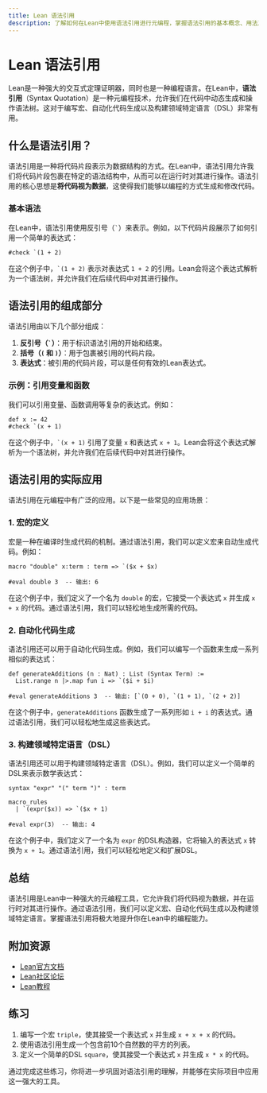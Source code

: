 ```yaml
---
title: Lean 语法引用
description: 了解如何在Lean中使用语法引用进行元编程，掌握语法引用的基本概念、用法及其在实际编程中的应用。
---
```


# Lean 语法引用

Lean是一种强大的交互式定理证明器，同时也是一种编程语言。在Lean中，**语法引用**（Syntax Quotation）是一种元编程技术，允许我们在代码中动态生成和操作语法树。这对于编写宏、自动化代码生成以及构建领域特定语言（DSL）非常有用。

## 什么是语法引用？

语法引用是一种将代码片段表示为数据结构的方式。在Lean中，语法引用允许我们将代码片段包裹在特定的语法结构中，从而可以在运行时对其进行操作。语法引用的核心思想是**将代码视为数据**，这使得我们能够以编程的方式生成和修改代码。

### 基本语法

在Lean中，语法引用使用反引号（`` ` ``）来表示。例如，以下代码片段展示了如何引用一个简单的表达式：

```lean
#check `(1 + 2)
```

在这个例子中，`` `(1 + 2) `` 表示对表达式 `1 + 2` 的引用。Lean会将这个表达式解析为一个语法树，并允许我们在后续代码中对其进行操作。

## 语法引用的组成部分

语法引用由以下几个部分组成：

1. **反引号（`` ` ``）**：用于标识语法引用的开始和结束。
2. **括号（`(` 和 `)`）**：用于包裹被引用的代码片段。
3. **表达式**：被引用的代码片段，可以是任何有效的Lean表达式。

### 示例：引用变量和函数

我们可以引用变量、函数调用等复杂的表达式。例如：

```lean
def x := 42
#check `(x + 1)
```

在这个例子中，`` `(x + 1) `` 引用了变量 `x` 和表达式 `x + 1`。Lean会将这个表达式解析为一个语法树，并允许我们在后续代码中对其进行操作。

## 语法引用的实际应用

语法引用在元编程中有广泛的应用。以下是一些常见的应用场景：

### 1. 宏的定义

宏是一种在编译时生成代码的机制。通过语法引用，我们可以定义宏来自动生成代码。例如：

```lean
macro "double" x:term : term => `($x + $x)

#eval double 3  -- 输出: 6
```

在这个例子中，我们定义了一个名为 `double` 的宏，它接受一个表达式 `x` 并生成 `x + x` 的代码。通过语法引用，我们可以轻松地生成所需的代码。

### 2. 自动化代码生成

语法引用还可以用于自动化代码生成。例如，我们可以编写一个函数来生成一系列相似的表达式：

```lean
def generateAdditions (n : Nat) : List (Syntax Term) :=
  List.range n |>.map fun i => `($i + $i)

#eval generateAdditions 3  -- 输出: [`(0 + 0), `(1 + 1), `(2 + 2)]
```

在这个例子中，`generateAdditions` 函数生成了一系列形如 `i + i` 的表达式。通过语法引用，我们可以轻松地生成这些表达式。

### 3. 构建领域特定语言（DSL）

语法引用还可以用于构建领域特定语言（DSL）。例如，我们可以定义一个简单的DSL来表示数学表达式：

```lean
syntax "expr" "(" term ")" : term

macro_rules
  | `(expr($x)) => `($x + 1)

#eval expr(3)  -- 输出: 4
```

在这个例子中，我们定义了一个名为 `expr` 的DSL构造器，它将输入的表达式 `x` 转换为 `x + 1`。通过语法引用，我们可以轻松地定义和扩展DSL。

## 总结

语法引用是Lean中一种强大的元编程工具，它允许我们将代码视为数据，并在运行时对其进行操作。通过语法引用，我们可以定义宏、自动化代码生成以及构建领域特定语言。掌握语法引用将极大地提升你在Lean中的编程能力。

## 附加资源

- [Lean官方文档](https://leanprover.github.io/lean4/doc/)
- [Lean社区论坛](https://leanprover.zulipchat.com/)
- [Lean教程](https://leanprover.github.io/theorem_proving_in_lean4/)

## 练习

1. 编写一个宏 `triple`，使其接受一个表达式 `x` 并生成 `x + x + x` 的代码。
2. 使用语法引用生成一个包含前10个自然数的平方的列表。
3. 定义一个简单的DSL `square`，使其接受一个表达式 `x` 并生成 `x * x` 的代码。

通过完成这些练习，你将进一步巩固对语法引用的理解，并能够在实际项目中应用这一强大的工具。